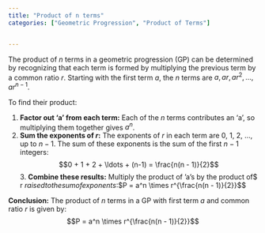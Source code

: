 ```yaml
---
title: "Product of n terms"
categories: ["Geometric Progression", "Product of Terms"]


---
```




The product of $n$ terms in a geometric progression (GP) can be determined by recognizing that each term is formed by multiplying the previous term by a common ratio $r$. Starting with the first term $a$, the $n$ terms are $a, ar, ar^2, \ldots, ar^{n-1}$.

To find their product:

1. **Factor out 'a' from each term:** Each of the $n$ terms contributes an 'a', so multiplying them together gives $a^n$.
2. **Sum the exponents of $r$:** The exponents of $r$ in each term are 0, 1, 2, ..., up to $n-1$. The sum of these exponents is the sum of the first $n-1$ integers:
   $$0 + 1 + 2 + \ldots + (n-1) = \frac{n(n - 1)}{2}$$3. **Combine these results:** Multiply the product of 'a's by the product of$ r $raised to the sum of exponents:$$P = a^n \times r^{\frac{n(n - 1)}{2}}$$

**Conclusion:**
The product of $n$ terms in a GP with first term $a$ and common ratio $r$ is given by:
$$P = a^n \times r^{\frac{n(n - 1)}{2}}$$
